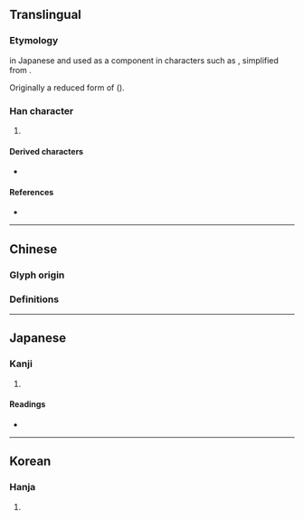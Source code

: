 {{also|匆|怱|悤|总}}
{{character info/new}}
==Translingual==

===Etymology===
{{Han simp|悤|f=囪|t=公}} in Japanese {{w|shinjitai}} and used as a component in characters such as {{l|mul|総}}, simplified from {{l|mul|總}}.

Originally a reduced form of {{l|mul|怱}} ({{Han compound|匆|心}}).

===Han character===
{{Han char|rn=61|rad=心|as=04|sn=7|four=|canj=CIP|ids=⿱公心}}

# {{alt-form|lang=mul|[[怱]]/[[匆]]}}

====Derived characters====
* {{l|mul|[[総]], [[聡]], [[倊]], [[捴]], [[棇]], [[焧]], [[㥖]], [[䐋]], [[䙂]], [[𢃧]], [[𢛌]], [[𤗉]], [[𤥼]], [[𧗺]], [[𧩟]], [[𨌪]], [[𨨟]], [[𫃄]], [[𩣭]], [[𩭤]], [[𢈳]], [[𪠎]], [[𥮨]], [[䓗]], [[𢚱]]}}

====References====
* {{Han ref|kx=0377.260|dkj=10366|dj=0705.130|hdz=42274.070|uh=5FE9|ud=24553}}

----

==Chinese==

===Glyph origin===
{{Han etym}}

===Definitions===
{{zh-see|匆|v|[[hastily]], [[hurriedly]]}}

----

==Japanese==

===Kanji===
{{ja-kanji|grade=|rs=心04}}

# {{alt-form|lang=ja|[[怱]]/[[匆]]}} {{gloss|to [[rush]], to be in a [[hurry]]}}

====Readings====
* {{ja-readings|on=[[そう]] (sō)|kun=[[にわか]] (niwaka), [[あわてる]] (awateru)}}

----

==Korean==

===Hanja===
{{ko-hanja|hangeul=총|rv=chong|mr=ch'ong}}

# {{defn|lang=ko|sort=心04}}